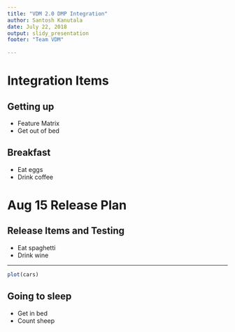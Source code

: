 ```yaml
---
title: "VDM 2.0 DMP Integration"
author: Santosh Kanutala
date: July 22, 2018
output: slidy_presentation
footer: "Team VDM"
 
---
```


# Integration Items

## Getting up

- Feature Matrix
- Get out of bed

## Breakfast

- Eat eggs
- Drink coffee

# Aug 15 Release Plan

## Release Items and Testing

- Eat spaghetti
- Drink wine

---

```r
plot(cars)
```

## Going to sleep

- Get in bed
- Count sheep